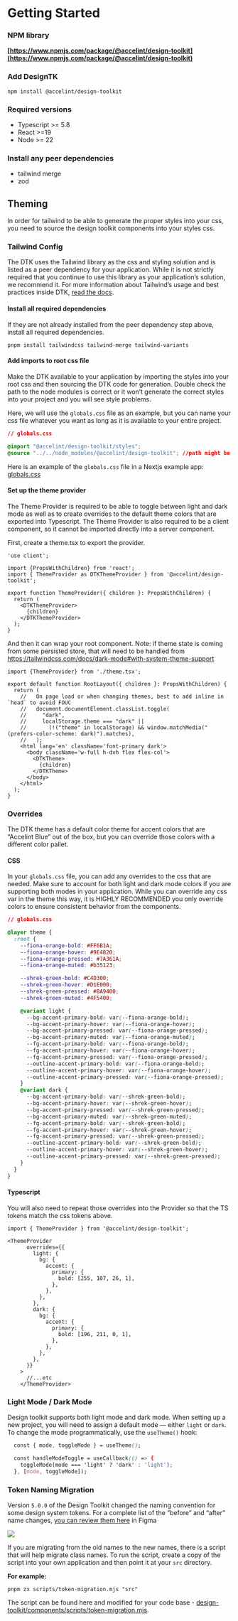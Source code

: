 
<Meta title="Getting Started" />

# Getting Started

### NPM library

**[https://www.npmjs.com/package/@accelint/design-toolkit](https://www.npmjs.com/package/@accelint/design-toolkit)**


### Add DesignTK

`npm install @accelint/design-toolkit`

### Required versions

- Typescript >= 5.8
- React >=19
- Node >= 22

### Install any peer dependencies

* tailwind merge
* zod

## Theming

In order for tailwind to be able to generate the proper styles into your css, you need to source the design toolkit components into your styles css.

### Tailwind Config

The DTK uses the Tailwind library as the css and styling solution and is listed as a peer dependency for your application. While it is not strictly required that you continue to use this library as your application’s solution, we recommend it. For more information about Tailwind’s usage and best practices inside DTK, [read the docs](https://github.com/gohypergiant/standard-toolkit/blob/main/design-toolkit/components/src/documentation/tailwind.md).

#### Install all required dependencies

If they are not already installed from the peer dependency step above, install all required dependencies.

```
pnpm install tailwindcss tailwind-merge tailwind-variants
```
#### Add imports to root css file

Make the DTK available to your application by importing the styles into your root css and then sourcing the DTK code for generation. Double check the path to the node modules is correct or it won’t generate the correct styles into your project and you will see style problems.

Here, we will use the `globals.css` file as an example, but you can name your css file whatever you want as long as it is available to your entire project.

```css
// globals.css

@import "@accelint/design-toolkit/styles";
@source "../../node_modules/@accelint/design-toolkit"; //path might be different in your app
```

Here is an example of the `globals.css` file in a Nextjs example app: [globals.css](https://github.com/gohypergiant/standard-toolkit/blob/main/apps/next/src/app/globals.css)

#### Set up the theme provider
The Theme Provider is required to be able to toggle between light and dark mode as well as to create overrides to the default theme colors that are exported into Typescript. The Theme Provider is also required to be a client component, so it cannot be imported directly into a server component.

First, create a theme.tsx to export the provider.
```tsx
'use client';

import {PropsWithChildren} from 'react';
import { ThemeProvider as DTKThemeProvider } from '@accelint/design-toolkit';

export function ThemeProvider({ children }: PropsWithChildren) {
  return (
    <DTKThemeProvider>
      {children}
    </DTKThemeProvider>
  );
}
```

And then it can wrap your root component. Note: if theme state is coming from some persisted store, that will need to be handled from https://tailwindcss.com/docs/dark-mode#with-system-theme-support

```tsx
import {ThemeProvider} from './theme.tsx';

export default function RootLayout({ children }: PropsWithChildren) {
  return (
    //   On page load or when changing themes, best to add inline in `head` to avoid FOUC
    //   document.documentElement.classList.toggle(
    //     "dark",
    //     localStorage.theme === "dark" ||
    //       (!("theme" in localStorage) && window.matchMedia("(prefers-color-scheme: dark)").matches),
    //   );
    <html lang='en' className='font-primary dark'>
      <body className='w-full h-dvh flex flex-col'>
        <DTKTheme>
          {children}
        </DTKTheme>
      </body>
    </html>
  );
}
```

### Overrides

The DTK theme has a default color theme for accent colors that are “Accelint Blue” out of the box, but you can override those colors with a different color pallet.

#### CSS

In your `globals.css` file, you can add any overrides to the css that are needed. Make sure to account for both light and dark mode colors if you are supporting both modes in your application. While you can override any css var in the theme this way, it is HIGHLY RECOMMENDED you only override colors to ensure consistent behavior from the components.

```css
// globals.css

@layer theme {
  :root {
    --fiona-orange-bold: #FF6B1A;
    --fiona-orange-hover: #9E4820;
    --fiona-orange-pressed: #7A361A;
    --fiona-orange-muted: #b35123;

    --shrek-green-bold: #C4D300;
    --shrek-green-hover: #D1E000;
    --shrek-green-pressed: #8A9400;
    --shrek-green-muted: #4F5400;

    @variant light {
      --bg-accent-primary-bold: var(--fiona-orange-bold);
      --bg-accent-primary-hover: var(--fiona-orange-hover);
      --bg-accent-primary-pressed: var(--fiona-orange-pressed);
      --bg-accent-primary-muted: var(--fiona-orange-muted);
      --fg-accent-primary-bold: var(--fiona-orange-bold);
      --fg-accent-primary-hover: var(--fiona-orange-hover);
      --fg-accent-primary-pressed: var(--fiona-orange-pressed);
      --outline-accent-primary-bold: var(--fiona-orange-bold);
      --outline-accent-primary-hover: var(--fiona-orange-hover);
      --outline-accent-primary-pressed: var(--fiona-orange-pressed);
    }
    @variant dark {
      --bg-accent-primary-bold: var(--shrek-green-bold);
      --bg-accent-primary-hover: var(--shrek-green-hover);
      --bg-accent-primary-pressed: var(--shrek-green-pressed);
      --bg-accent-primary-muted: var(--shrek-green-muted);
      --fg-accent-primary-bold: var(--shrek-green-bold);
      --fg-accent-primary-hover: var(--shrek-green-hover);
      --fg-accent-primary-pressed: var(--shrek-green-pressed);
      --outline-accent-primary-bold: var(--shrek-green-bold);
      --outline-accent-primary-hover: var(--shrek-green-hover);
      --outline-accent-primary-pressed: var(--shrek-green-pressed);
    }
  }
}
```

#### Typescript

You will also need to repeat those overrides into the Provider so that the TS tokens match the css tokens above.

```tsx
import { ThemeProvider } from '@accelint/design-toolkit';

<ThemeProvider
      overrides={{
        light: {
          bg: {
            accent: {
              primary: {
                bold: [255, 107, 26, 1],
              },
            },
          },
        },
        dark: {
          bg: {
            accent: {
              primary: {
                bold: [196, 211, 0, 1],
              },
            },
          },
        },
      }}
    >
      //...etc
    </ThemeProvider>
```

### Light Mode / Dark Mode

Design toolkit supports both light mode and dark mode. When setting up a new project, you will need to assign a default mode — either `light` or `dark`. To change the mode programmatically, use the `useTheme()` hook:

```css
  const { mode, toggleMode } = useTheme();

  const handleModeToggle = useCallback(() => {
    toggleMode(mode === 'light' ? 'dark' : 'light');
  }, [mode, toggleMode]);
```

### Token Naming Migration

Version `5.0.0` of the Design Toolkit changed the naming convention for some design system tokens. For a complete list of the “before” and “after” name changes, [you can review them here](https://www.figma.com/design/9kqcWHdToDaWhvZSpkCO7c/CORE-DS-Design-Initiatives?node-id=48839-95940&p=f&t=fy8vpKRBV6eY80hi-0) in Figma

![](/api/attachments.redirect?id=6572ca7f-fe83-4395-aaf7-38e919720821)


If you are migrating from the old names to the new names, there is a script that will help migrate class names. To run the script, create a copy of the script into your own application and then point it at your `src` directory.

**For example:**

`pnpm zx scripts/token-migration.mjs "src"`

The script can be found here and modified for your code base - [design-toolkit/components/scripts/token-migration.mjs](https://github.com/gohypergiant/standard-toolkit/blob/main/design-toolkit/components/scripts/token-migration.mjs).

